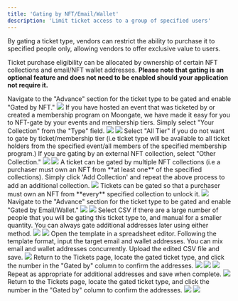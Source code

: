 ```yaml
---
title: 'Gating by NFT/Email/Wallet'
description: 'Limit ticket access to a group of specified users'
---
```


By gating a ticket type, vendors can restrict the ability to purchase it to specified people only, allowing vendors to offer exclusive value to users. 

Ticket purchase eligibility can be allocated by ownership of certain NFT collections and email/NFT wallet addresses. **Please note that gating is an optional feature and does not need to be enabled should your application not require it.**

<AccordionGroup>
  <Accordion title="Gating by NFT">
    <Steps>
        <Step title="Enable NFT-gating">
            Navigate to the "Advance" section for the ticket type to be gated and enable "Gated by NFT."
            <img src="/images/creating-campaign/ticketing/gating/NFT Gate Toggle.png"/>
        </Step>
        <Step title="Select NFT Collection to gate by">
            If you have hosted an event that was ticketed by or created a membership program on Moongate, we have made it easy for you to NFT-gate by your events and membership tiers. Simply select "Your Collection" from the "Type" field.
            <img src="/images/creating-campaign/ticketing/gating/Your Collection Toggle.png"/>
            <Accordion title="Your Collection">
                <img src="/images/creating-campaign/ticketing/gating/NFT Gate Toggle.png"/>
                <Steps>
                    <Step title="Select the target event/membership program from the 'NFT Collection' field.">
                    </Step>
                    <Step title="Select the target ticket/membership tier from the 'Type' field.">
                        Select "All Tier" if you do not want to gate by ticket/membership tier (i.e ticket type will be available to all ticket holders from the specified event/all members of the specified membership program.)
                    </Step>
                </Steps>
            </Accordion>
            If you are gating by an external NFT collection, select "Other Collection."
            <img src="/images/creating-campaign/ticketing/gating/Other Collection Toggle.png"/>
            <Accordion title="Other Collection">
                <img src="/images/creating-campaign/ticketing/gating/Select Network.gif"/>
                <Steps>
                    <Step title="Select the network on which the target NFT collection is hosted.">
                    </Step>
                    <Step title="Enter the NFT collections' contract address.">
                    </Step>
                </Steps>
            </Accordion>
            <Tip>
                A ticket can be gated by multiple NFT collections (i.e a purchaser must own an NFT from **at least one** of the specified collections). Simply click 'Add Collection' and repeat the above process to add an additional collection.
                <img src="/images/creating-campaign/ticketing/gating/add collection.png"/>
            </Tip>
            <Tip>
                Tickets can be gated so that a purchaser must own an NFT from **every** specified collection to unlock it.
                <img src="/images/creating-campaign/ticketing/gating/require all collections.png"/>
            </Tip>
        </Step>
    </Steps>
  </Accordion>
  <Accordion title="Gating by Email/Wallet (Whitelisting)">
    <Steps>
        <Step title="Enable email/wallet-gating">
            Navigate to the "Advance" section for the ticket type to be gated and enable "Gated by Email/Wallet."
            <img src="/images/creating-campaign/ticketing/gating/Email or Wallet Toggle.png"/>
        </Step>
        <Step title="Choose a whitelisting method">
            <img src="/images/creating-campaign/ticketing/gating/select gate method.png"/>
            Select CSV if there are a large number of people that you will be gating this ticket type to, and manual for a smaller quantity.
            <Tip>
                You can always gate additional addresses later using either method.
            </Tip>            
            <Accordion title="CSV (bulk import)">
                <Steps>
                    <Step title="Select the "Upload CSV" method>
                        <img src="/images/creating-campaign/ticketing/gating/CSV Gate.png"/>
                    </Step>
                    <Step title="Download the CSV template">
                        <img src="/images/creating-campaign/ticketing/gating/Download CSV Template.png"/>
                    </Step>
                    <Step title="Add addresses to the CSV template">
                        Open the template in a spreadsheet editor. Following the template format, input the target email and wallet addresses. You can mix email and wallet addresses concurrently.
                    </Step>
                    <Step title="Upload the CSV">
                        Upload the edited CSV file and save.
                        <img src="/images/creating-campaign/ticketing/gating/Whitelist Upload.png"/>
                    </Step>
                    <Step title="Confirm successful import">
                        Return to the Tickets page, locate the gated ticket type, and click the number in the "Gated by" column to confirm the addresses.
                        <img src="/images/creating-campaign/ticketing/gating/Whitelist Confirmation 1.png"/>
                        <img src="/images/creating-campaign/ticketing/gating/Whitelist Confirmation 2.png"/>
                    </Step>
                </Steps>
            </Accordion>            
            <Accordion title="Manual">
                <Steps>
                    <Step title="Select the "Manual" method">
                        <img src="/images/creating-campaign/ticketing/gating/Manual Gate.png"/>
                    </Step>
                    <Step title="Click 'Add Whitelist' and input an email/wallet address">
                        Repeat as appropriate for additional addresses and save when complete.
                        <img src="/images/creating-campaign/ticketing/gating/Manual Flow.gif"/>
                    </Step>
                    <Step title="Confirm successful import">
                        Return to the Tickets page, locate the gated ticket type, and click the number in the "Gated by" column to confirm the addresses.
                        <img src="/images/creating-campaign/ticketing/gating/Whitelist Confirmation 1.png"/>
                        <img src="/images/creating-campaign/ticketing/gating/Whitelist Confirmation 2.png"/>
                    </Step>
                </Steps>
            </Accordion>
        </Step>
    </Steps>
  </Accordion>
</AccordionGroup>